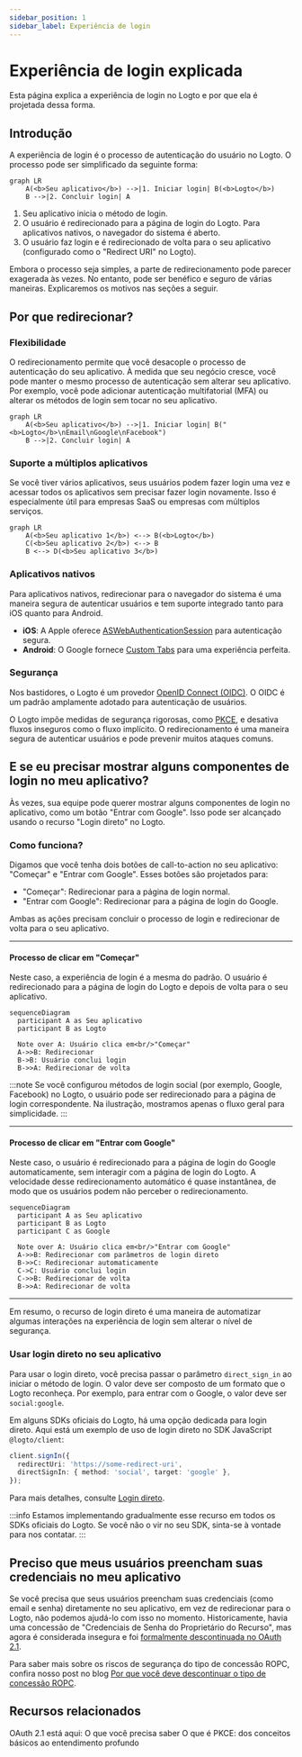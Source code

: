 ```yaml
---
sidebar_position: 1
sidebar_label: Experiência de login
---
```


# Experiência de login explicada

Esta página explica a experiência de login no Logto e por que ela é projetada dessa forma.

## Introdução

A experiência de login é o processo de autenticação do usuário no Logto. O processo pode ser simplificado da seguinte forma:

```mermaid
graph LR
    A(<b>Seu aplicativo</b>) -->|1. Iniciar login| B(<b>Logto</b>)
    B -->|2. Concluir login| A
```

1. Seu aplicativo inicia o método de login.
2. O usuário é redirecionado para a página de login do Logto. Para aplicativos nativos, o navegador do sistema é aberto.
3. O usuário faz login e é redirecionado de volta para o seu aplicativo (configurado como o "Redirect URI" no Logto).

Embora o processo seja simples, a parte de redirecionamento pode parecer exagerada às vezes. No entanto, pode ser benéfico e seguro de várias maneiras. Explicaremos os motivos nas seções a seguir.

## Por que redirecionar?

### Flexibilidade

O redirecionamento permite que você desacople o processo de autenticação do seu aplicativo. À medida que seu negócio cresce, você pode manter o mesmo processo de autenticação sem alterar seu aplicativo. Por exemplo, você pode adicionar autenticação multifatorial (MFA) ou alterar os métodos de login sem tocar no seu aplicativo.

```mermaid
graph LR
    A(<b>Seu aplicativo</b>) -->|1. Iniciar login| B("<b>Logto</b>\nEmail\nGoogle\nFacebook")
    B -->|2. Concluir login| A
```

### Suporte a múltiplos aplicativos

Se você tiver vários aplicativos, seus usuários podem fazer login uma vez e acessar todos os aplicativos sem precisar fazer login novamente. Isso é especialmente útil para empresas SaaS ou empresas com múltiplos serviços.

```mermaid
graph LR
    A(<b>Seu aplicativo 1</b>) <--> B(<b>Logto</b>)
    C(<b>Seu aplicativo 2</b>) <--> B
    B <--> D(<b>Seu aplicativo 3</b>)
```

### Aplicativos nativos

Para aplicativos nativos, redirecionar para o navegador do sistema é uma maneira segura de autenticar usuários e tem suporte integrado tanto para iOS quanto para Android.

- **iOS**: A Apple oferece [ASWebAuthenticationSession](https://developer.apple.com/documentation/authenticationservices/aswebauthenticationsession) para autenticação segura.
- **Android**: O Google fornece [Custom Tabs](https://developer.chrome.com/docs/android/custom-tabs) para uma experiência perfeita.

### Segurança

Nos bastidores, o Logto é um provedor [OpenID Connect (OIDC)](https://openid.net/specs/openid-connect-core-1_0.html). O OIDC é um padrão amplamente adotado para autenticação de usuários.

O Logto impõe medidas de segurança rigorosas, como [PKCE](https://tools.ietf.org/html/rfc7636), e desativa fluxos inseguros como o fluxo implícito. O redirecionamento é uma maneira segura de autenticar usuários e pode prevenir muitos ataques comuns.

## E se eu precisar mostrar alguns componentes de login no meu aplicativo?

Às vezes, sua equipe pode querer mostrar alguns componentes de login no aplicativo, como um botão "Entrar com Google". Isso pode ser alcançado usando o recurso "Login direto" no Logto.

### Como funciona?

Digamos que você tenha dois botões de call-to-action no seu aplicativo: "Começar" e "Entrar com Google". Esses botões são projetados para:

- "Começar": Redirecionar para a página de login normal.
- "Entrar com Google": Redirecionar para a página de login do Google.

Ambas as ações precisam concluir o processo de login e redirecionar de volta para o seu aplicativo.

---

#### Processo de clicar em "Começar"

Neste caso, a experiência de login é a mesma do padrão. O usuário é redirecionado para a página de login do Logto e depois de volta para o seu aplicativo.

```mermaid
sequenceDiagram
  participant A as Seu aplicativo
  participant B as Logto

  Note over A: Usuário clica em<br/>"Começar"
  A->>B: Redirecionar
  B->B: Usuário conclui login
  B->>A: Redirecionar de volta
```

:::note
Se você configurou métodos de login social (por exemplo, Google, Facebook) no Logto, o usuário pode ser redirecionado para a página de login correspondente. Na ilustração, mostramos apenas o fluxo geral para simplicidade.
:::

---

#### Processo de clicar em "Entrar com Google"

Neste caso, o usuário é redirecionado para a página de login do Google automaticamente, sem interagir com a página de login do Logto. A velocidade desse redirecionamento automático é quase instantânea, de modo que os usuários podem não perceber o redirecionamento.

```mermaid
sequenceDiagram
  participant A as Seu aplicativo
  participant B as Logto
  participant C as Google

  Note over A: Usuário clica em<br/>"Entrar com Google"
  A->>B: Redirecionar com parâmetros de login direto
  B->>C: Redirecionar automaticamente
  C->C: Usuário conclui login
  C->>B: Redirecionar de volta
  B->>A: Redirecionar de volta
```

---

Em resumo, o recurso de login direto é uma maneira de automatizar algumas interações na experiência de login sem alterar o nível de segurança.

### Usar login direto no seu aplicativo

Para usar o login direto, você precisa passar o parâmetro `direct_sign_in` ao iniciar o método de login. O valor deve ser composto de um formato que o Logto reconheça. Por exemplo, para entrar com o Google, o valor deve ser `social:google`.

Em alguns SDKs oficiais do Logto, há uma opção dedicada para login direto. Aqui está um exemplo de uso de login direto no SDK JavaScript `@logto/client`:

```ts
client.signIn({
  redirectUri: 'https://some-redirect-uri',
  directSignIn: { method: 'social', target: 'google' },
});
```

Para mais detalhes, consulte [Login direto](/end-user-flows/authentication-parameters/direct-sign-in).

:::info
Estamos implementando gradualmente esse recurso em todos os SDKs oficiais do Logto. Se você não o vir no seu SDK, sinta-se à vontade para nos contatar.
:::

## Preciso que meus usuários preencham suas credenciais no meu aplicativo

Se você precisa que seus usuários preencham suas credenciais (como email e senha) diretamente no seu aplicativo, em vez de redirecionar para o Logto, não podemos ajudá-lo com isso no momento. Historicamente, havia uma concessão de "Credenciais de Senha do Proprietário do Recurso", mas agora é considerada insegura e foi [formalmente descontinuada no OAuth 2.1](https://datatracker.ietf.org/doc/html/draft-ietf-oauth-security-topics#name-resource-owner-password-cre).

Para saber mais sobre os riscos de segurança do tipo de concessão ROPC, confira nosso post no blog [Por que você deve descontinuar o tipo de concessão ROPC](https://blog.logto.io/deprecated-ropc-grant-type/).

## Recursos relacionados

<Url href="https://blog.logto.io/oauth-2-1/">OAuth 2.1 está aqui: O que você precisa saber</Url>
<Url href="https://blog.logto.io/how-pkce-protects-the-authorization-code-flow-for-native-apps">
  O que é PKCE: dos conceitos básicos ao entendimento profundo
</Url>
